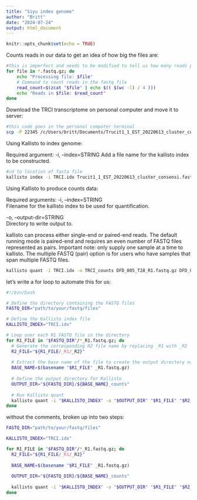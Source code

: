 ```yaml
---
title: "Siyu index genome"
author: "Britt"
date: "2024-07-24"
output: html_document
---
```


```r
knitr::opts_chunk$set(echo = TRUE)
```

Counts reads in our data to get an idea of how big the files are:

```bash
#this is imperfect and needs to be modified to tell us how many reads per fastq file
for file in *.fastq.gz; do
    echo "Processing file: $file"
    # Command to count reads in the fastq file
    read_count=$(zcat "$file" | echo $(( $(wc -l) / 4 )))
    echo "Reads in $file: $read_count"
done
```

Download the TRCI transcriptome on personal computer and move it to server:

```bash
#this code goes in the personal computer terminal
scp -P 22345 /c/Users/britt/Documents/Trucit1_1_EST_20220613_cluster_consensi.fasta.gz bklong@bogarprecision.plb.ucdavis.edu:~/DemRNAanalysis/TRCItranscriptome
```

Using Kallisto to index genome:

Required argument:
-i, --index=STRING
Add a file name for the kallisto index to be constructed.

```bash
#cd to location of fasta file
kallisto index -i TRCI.idx Trucit1_1_EST_20220613_cluster_consensi.fasta.gz
```

Using Kallisto to produce counts data:

Required arguments:
-i, --index=STRING            
Filename for the kallisto index to be used for quantification.

-o, --output-dir=STRING       
Directory to write output to.

kallisto can process either single-end or paired-end reads. The default running mode is paired-end and requires an even number of FASTQ files represented as pairs. Important note: only supply one sample at a time to kallisto. The multiple FASTQ (pair) option is for users who have samples that span multiple FASTQ files.

```bash
kallisto quant -i TRCI.idx -o TRCI_counts DFD_005_T28_R1.fastq.gz DFD_005_T28_R2.fastq.gz
```

let's write a for loop to automate this for us:

```bash
#!/bin/bash

# Define the directory containing the FASTQ files
FASTQ_DIR="path/to/your/fastq/files"

# Define the Kallisto index file
KALLISTO_INDEX="TRCI.idx"

# Loop over each R1 FASTQ file in the directory
for R1_FILE in "$FASTQ_DIR"/*_R1.fastq.gz; do
  # Generate the corresponding R2 file name by replacing _R1 with _R2
  R2_FILE="${R1_FILE/_R1/_R2}"
  
  # Extract the base name of the file to create the output directory name
  BASE_NAME=$(basename "$R1_FILE" _R1.fastq.gz)
  
  # Define the output directory for Kallisto
  OUTPUT_DIR="${FASTQ_DIR}/${BASE_NAME}_counts"
  
  # Run Kallisto quant
  kallisto quant -i "$KALLISTO_INDEX" -o "$OUTPUT_DIR" "$R1_FILE" "$R2_FILE"
done
```

without the comments, broken up into two steps:

```bash
FASTQ_DIR="path/to/your/fastq/files"

KALLISTO_INDEX="TRCI.idx"
```

```bash
for R1_FILE in "$FASTQ_DIR"/*_R1.fastq.gz; do
  R2_FILE="${R1_FILE/_R1/_R2}"
  
  BASE_NAME=$(basename "$R1_FILE" _R1.fastq.gz)
  
  OUTPUT_DIR="${FASTQ_DIR}/${BASE_NAME}_counts"
 
  kallisto quant -i "$KALLISTO_INDEX" -o "$OUTPUT_DIR" "$R1_FILE" "$R2_FILE"
done
```






 